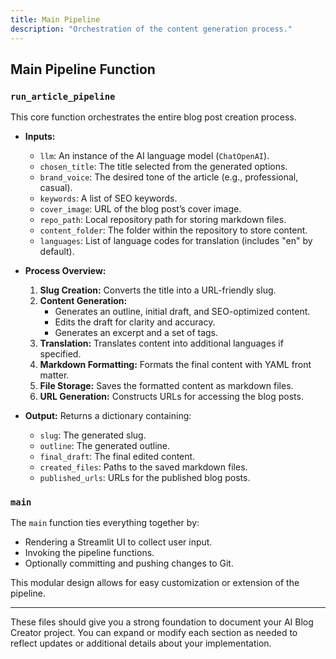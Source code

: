 ```yaml
---
title: Main Pipeline
description: "Orchestration of the content generation process."
---
```


## Main Pipeline Function

### `run_article_pipeline`

This core function orchestrates the entire blog post creation process.

- **Inputs:**
  - `llm`: An instance of the AI language model (`ChatOpenAI`).
  - `chosen_title`: The title selected from the generated options.
  - `brand_voice`: The desired tone of the article (e.g., professional, casual).
  - `keywords`: A list of SEO keywords.
  - `cover_image`: URL of the blog post’s cover image.
  - `repo_path`: Local repository path for storing markdown files.
  - `content_folder`: The folder within the repository to store content.
  - `languages`: List of language codes for translation (includes "en" by default).

- **Process Overview:**
  1. **Slug Creation:** Converts the title into a URL-friendly slug.
  2. **Content Generation:**  
     - Generates an outline, initial draft, and SEO-optimized content.
     - Edits the draft for clarity and accuracy.
     - Generates an excerpt and a set of tags.
  3. **Translation:** Translates content into additional languages if specified.
  4. **Markdown Formatting:** Formats the final content with YAML front matter.
  5. **File Storage:** Saves the formatted content as markdown files.
  6. **URL Generation:** Constructs URLs for accessing the blog posts.

- **Output:** Returns a dictionary containing:
  - `slug`: The generated slug.
  - `outline`: The generated outline.
  - `final_draft`: The final edited content.
  - `created_files`: Paths to the saved markdown files.
  - `published_urls`: URLs for the published blog posts.

### `main`

The `main` function ties everything together by:
- Rendering a Streamlit UI to collect user input.
- Invoking the pipeline functions.
- Optionally committing and pushing changes to Git.

This modular design allows for easy customization or extension of the pipeline.

---

These files should give you a strong foundation to document your AI Blog Creator project. You can expand or modify each section as needed to reflect updates or additional details about your implementation.

